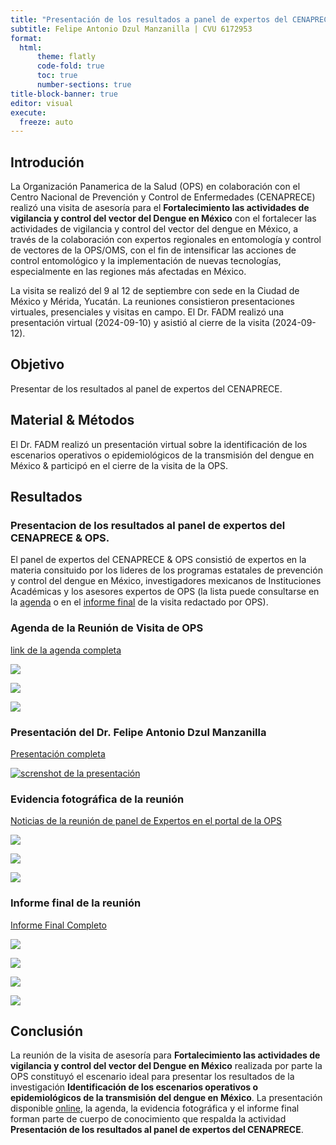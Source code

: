 ```yaml
---
title: "Presentación de los resultados a panel de expertos del CENAPRECE"
subtitle: Felipe Antonio Dzul Manzanilla | CVU 6172953
format: 
  html:
      theme: flatly
      code-fold: true
      toc: true
      number-sections: true
title-block-banner: true
editor: visual
execute:
  freeze: auto
---
```


## Introdución

La Organización Panamerica de la Salud (OPS) en colaboración con el Centro Nacional de Prevención y Control de Enfermedades (CENAPRECE) realizó una visita de asesoría para el **Fortalecimiento las actividades de vigilancia y control del vector del Dengue en México** con el fortalecer las actividades de vigilancia y control del vector del dengue en México, a través de la colaboración con expertos regionales en entomología y control de vectores de la OPS/OMS, con el fin de intensificar las acciones de control entomológico y la implementación de nuevas tecnologías, especialmente en las regiones más afectadas en México.

La visita se realizó del 9 al 12 de septiembre con sede en la Ciudad de México y Mérida, Yucatán. La reuniones consistieron presentaciones virtuales, presenciales y visitas en campo. El Dr. FADM realizó una presentación virtual (2024-09-10) y asistió al cierre de la visita (2024-09-12).

## Objetivo
Presentar de los resultados al panel de expertos del CENAPRECE.

## Material & Métodos

El Dr. FADM realizó un presentación virtual sobre la identificación de los escenarios operativos o epidemiológicos de la transmisión del dengue en México & participó en el cierre de la visita de la OPS.

## Resultados

### Presentacion de los resultados al panel de expertos del CENAPRECE & OPS.

El panel de expertos del CENAPRECE & OPS consistió de expertos en la materia consituido por los lideres de los programas estatales de prevención y control del dengue en México, investigadores mexicanos de Instituciones Académicas y los asesores expertos de OPS (la lista puede consultarse en la [agenda](https://github.com/fdzul/panel_expertos/blob/main/Agenda%20Visita%20OPS%20a%20Meìxicov1.0.pdf) o en el [informe final](https://github.com/fdzul/panel_expertos/blob/main/Informe%20Visita%20Mexico_Final.pdf) de la visita redactado por OPS).


### Agenda de la Reunión de Visita de OPS

[link de la agenda completa](https://github.com/fdzul/panel_expertos/blob/main/Agenda%20Visita%20OPS%20a%20Meìxicov1.0.pdf)

[![](agenda1.png)](https://github.com/fdzul/panel_expertos/blob/main/Agenda%20Visita%20OPS%20a%20Meìxicov1.0.pdf)

[![](agenda2.png)](https://github.com/fdzul/panel_expertos/blob/main/Agenda%20Visita%20OPS%20a%20Meìxicov1.0.pdf)

[![](agenda3.png)](https://github.com/fdzul/panel_expertos/blob/main/Agenda%20Visita%20OPS%20a%20Meìxicov1.0.pdf)

### Presentación del Dr. Felipe Antonio Dzul Manzanilla

[Presentación completa](https://imaginative-licorice-e8a663.netlify.app)

[![screnshot de la presentación](caratula_presentacion.png)](https://imaginative-licorice-e8a663.netlify.app)


### Evidencia fotográfica de la reunión

[Noticias de la reunión de panel de Expertos en el portal de la OPS](https://www.paho.org/es/noticias/24-9-2024-mexico-ops-fortalecen-cooperacion-tecnica-para-control-vector-dengue) 


[![](https://www.paho.org/sites/default/files/colaboracion-ops-dengue-2024-mex-02-1400x666_0.jpg)]()


[![](https://www.paho.org/sites/default/files/colaboracion-ops-dengue-2024-mex-03-1400x933_0.jpg)]()


[![](twitter.png)](https://x.com/OPSOMSMexico/status/1833534278476697785)


### Informe final de la reunión

[Informe Final Completo](https://github.com/fdzul/panel_expertos/blob/main/Informe%20Visita%20Mexico_Final.pdf)


[![](informe_final_1.png)](https://github.com/fdzul/panel_expertos/blob/main/Informe%20Visita%20Mexico_Final.pdf)

[![](informe_final_2.png)](https://github.com/fdzul/panel_expertos/blob/main/Informe%20Visita%20Mexico_Final.pdf)

[![](informe_final_3.png)](https://github.com/fdzul/panel_expertos/blob/main/Informe%20Visita%20Mexico_Final.pdf)


[![](informe_final_4.png)](https://github.com/fdzul/panel_expertos/blob/main/Informe%20Visita%20Mexico_Final.pdf)


## Conclusión

La reunión de la visita de asesoría para **Fortalecimiento las actividades de vigilancia y control del vector del Dengue en México** realizada por parte la OPS constituyó el escenario ideal para presentar los resultados de la investigación **Identificación de los escenarios operativos o epidemiológicos de la transmisión del dengue en México**. La presentación disponible [online](https://imaginative-licorice-e8a663.netlify.app), la agenda, la evidencia fotográfica y el informe final forman parte de cuerpo de conocimiento que respalda la actividad **Presentación de los resultados al panel de expertos del CENAPRECE**.



